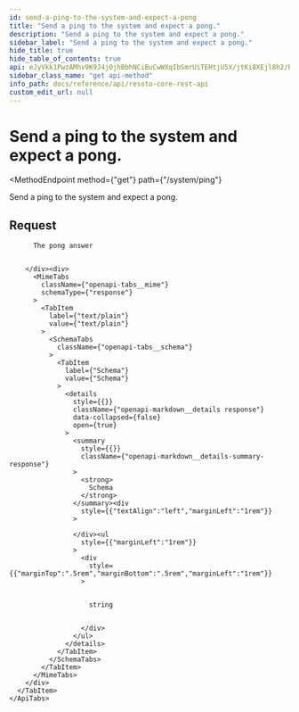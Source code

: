 ```yaml
---
id: send-a-ping-to-the-system-and-expect-a-pong
title: "Send a ping to the system and expect a pong."
description: "Send a ping to the system and expect a pong."
sidebar_label: "Send a ping to the system and expect a pong."
hide_title: true
hide_table_of_contents: true
api: eJyVkk1PwzAMhv9K9J4jOjhBbhNCiBuCwWXqIbSmrUiTEHtjU5X/jtKi8XEjl8h2/PE+zgSxHcNswUcWGlFrJOIYPBPDTLhYrcrVEjdpiDIED4NNTyoG3ynr+YMSNJrghbyUp0IHqaKzgy8WNz2NdvYfI8GAJQ2+gwYd7BhdcZVSyOXoP40eybfKqjj4TklQ0pNa5lTWt4oOkRop8eC7M2iMJH1oYdCRQCNa6WFQLSlVXPoypT2lonnCLjkY9CKRTVVNfWDJZoohSYbG3qbBvrgFRIktJF7tzgkMXGism91Zo+T8Dl9erVZFVa0x+NcwIxhkFvxAHCSo65BIPdw8btT6/q70o8SL7ufzpSbLaGeM3o70fx6/YJ428GNBWS8Ipi9Wp2+gMdOq9ZfuLabpxTI9JZdzcb/vKB1htvU3pmJljZ5sS2nG+0ZHGKybhqLMPN3u7wD1j63d3myQ8yfiZN8r
sidebar_class_name: "get api-method"
info_path: docs/reference/api/resoto-core-rest-api
custom_edit_url: null
---
```



<h1
  className={"openapi__heading"}
>
  Send a ping to the system and expect a pong.
</h1>

<MethodEndpoint
  method={"get"}
  path={"/system/ping"}
>
  
</MethodEndpoint>

Send a ping to the system and expect a pong.

## Request

<div>
  <div>
    <ApiTabs
      label={undefined}
      id={undefined}
    >
      <TabItem
        label={"200"}
        value={"200"}
      >
        <div>
          
          
          The pong answer
          
          
        </div><div>
          <MimeTabs
            className={"openapi-tabs__mime"}
            schemaType={"response"}
          >
            <TabItem
              label={"text/plain"}
              value={"text/plain"}
            >
              <SchemaTabs
                className={"openapi-tabs__schema"}
              >
                <TabItem
                  label={"Schema"}
                  value={"Schema"}
                >
                  <details
                    style={{}}
                    className={"openapi-markdown__details response"}
                    data-collapsed={false}
                    open={true}
                  >
                    <summary
                      style={{}}
                      className={"openapi-markdown__details-summary-response"}
                    >
                      <strong>
                        Schema
                      </strong>
                    </summary><div
                      style={{"textAlign":"left","marginLeft":"1rem"}}
                    >
                      
                    </div><ul
                      style={{"marginLeft":"1rem"}}
                    >
                      <div
                        style={{"marginTop":".5rem","marginBottom":".5rem","marginLeft":"1rem"}}
                      >
                        
                        
                        string
                        
                        
                      </div>
                    </ul>
                  </details>
                </TabItem>
              </SchemaTabs>
            </TabItem>
          </MimeTabs>
        </div>
      </TabItem>
    </ApiTabs>
  </div>
</div>
